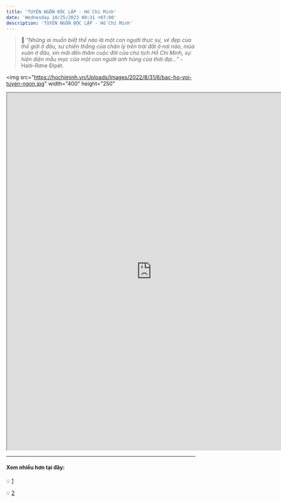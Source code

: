 ```yaml
---
title: 'TUYÊN NGÔN ĐỘC LẬP - Hồ Chí Minh'
date: 'Wednesday 10/25/2023 00:31 +07:00'
description: 'TUYÊN NGÔN ĐỘC LẬP - Hồ Chí Minh'
---
```


> 📝 “_Những ai muốn biết thế nào là một con người thực sự, vẻ đẹp của thế giới ở đâu, sự chiến thắng của chân lý trên trái đất ở nơi nào, mùa xuân ở đâu, xin mời đến thăm cuộc đời của chủ tịch Hồ Chí Minh, sự hiện diện mẫu mực của một con người anh hùng của thời đại…_” - Haiti–Rơne Đipét.

<img
   src="https://hochiminh.vn/Uploads/Images/2022/8/31/6/bac-ho-voi-tuyen-ngon.jpg"
   width="400"
   height="250"
></img>
<iframe
   src="https://drive.google.com/file/d/1RNnffIdgxEAGVOVuOckAjchMGWLsr7KN/preview"
   width="770"
   height="950"
   allow="autoplay"
></iframe>

---

#### **Xem nhiều hơn tại đây:**

:bulb: [1](https://drive.google.com/drive/folders/1AEPzoBMFCdpH8cZhmqfPlw9eb144medb?usp=share_link)

:bulb: [2](https://drive.google.com/drive/folders/1epifkNbC78fX4fbqCmxNlBGm3YF2sDBL?usp=share_link)
